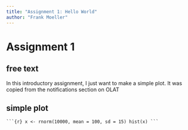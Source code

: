 ```yaml
---
title: "Assignment 1: Hello World"
author: "Frank Moeller"
---
```


# Assignment 1

## free text

In this introductory assignment, I just want to make a simple plot. It was copied from the notifications section on OLAT

## simple plot

```         
```{r} x <- rnorm(10000, mean = 100, sd = 15) hist(x) ```
```
